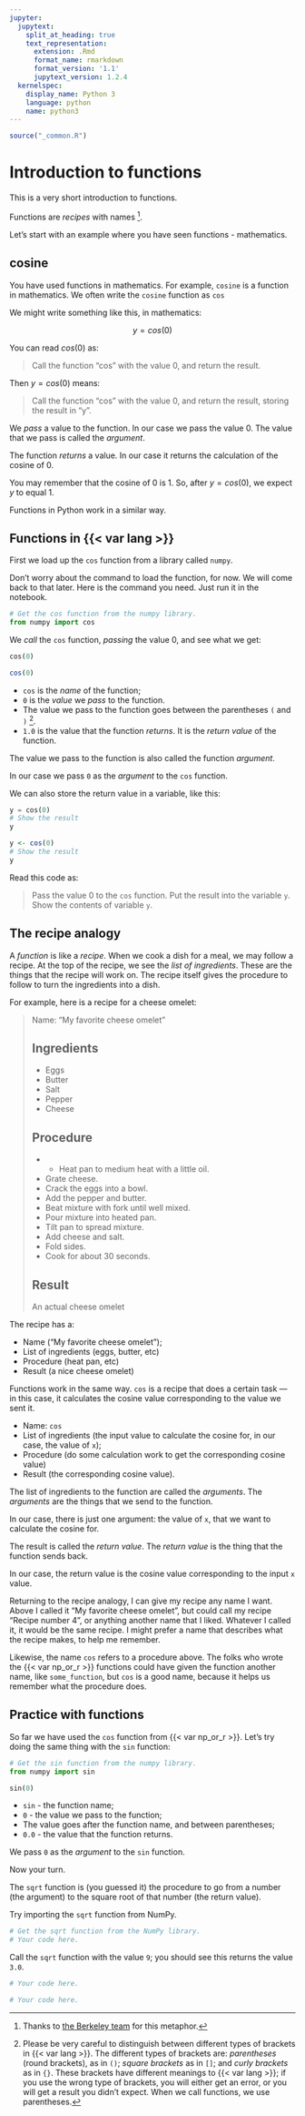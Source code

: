 ```yaml
---
jupyter:
  jupytext:
    split_at_heading: true
    text_representation:
      extension: .Rmd
      format_name: rmarkdown
      format_version: '1.1'
      jupytext_version: 1.2.4
  kernelspec:
    display_name: Python 3
    language: python
    name: python3
---
```


```r
source("_common.R")
```

# Introduction to functions

This is a very short introduction to functions.

Functions are *recipes* with names [^berkeley-thanks].

[^berkeley-thanks]: Thanks to [the Berkeley
  team](https://www.inferentialthinking.com/chapters/08/Functions_and_Tables)
  for this metaphor.


Let's start with an example where you have seen functions - mathematics.

## cosine

You have used functions in mathematics.  For example, `cosine` is a function in
mathematics.  We often write the `cosine` function as `cos`

We might write something like this, in mathematics:

$$
y = cos(0)
$$

You can read $cos(0)$ as:

> Call the function "cos" with the value 0, and return the result.

Then $y = cos(0)$ means:

> Call the function "cos" with the value 0, and return the result, storing the
> result in "y".

We *pass* a value to the function.  In our case we pass the value $0$.  The
value that we pass is called the *argument*.

The function *returns* a value.  In our case it returns the calculation of the
cosine of $0$.

You may remember that the cosine of 0 is 1.  So, after $y = cos(0)$, we expect
$y$ to equal 1.

Functions in Python work in a similar way.

## Functions in {{< var lang >}}

::: python
First we load up the `cos` function from a library called `numpy`.

Don't worry about the command to load the function, for now.  We will come back
to that later.  Here is the command you need. Just run it in the notebook.

```python
# Get the cos function from the numpy library.
from numpy import cos
```
:::

We *call* the `cos` function, *passing* the value 0, and see what we get:

```python
cos(0)
```

```r
cos(0)
```

* `cos` is the *name* of the function;
* `0` is the *value* we *pass* to the function.
* The value we pass to the function goes between the parentheses `(` and `)`
  [^brackets].
* `1.0` is the value that the function *returns*.  It is the *return value* of
  the function.

[^brackets]: Please be very careful to distinguish between different types of
  brackets in {{< var lang >}}.  The different types of brackets
  are: *parentheses* (round brackets), as in `()`; *square brackets* as in
  `[]`; and *curly brackets* as in `{}`.  These brackets have different
  meanings to {{< var lang >}}; if you use the wrong type of brackets, you
  will either get an error, or you will get a result you didn't expect.
  When we call functions, we use parentheses.

The value we pass to the function is also called the function *argument*.

In our case we pass `0` as the *argument* to the `cos` function.

We can also store the return value in a variable, like this:

```python
y = cos(0)
# Show the result
y
```

```r
y <- cos(0)
# Show the result
y
```

Read this code as:

> Pass the value 0 to the `cos` function.  Put the result into the variable
> `y`. Show the contents of variable `y`.

## The recipe analogy

A *function* is like a *recipe*.  When we cook a dish for a meal, we may follow a recipe. At the top of the recipe, we see the *list of ingredients*.  These are the things that the recipe will work on.  The recipe itself gives the procedure to follow to turn the ingredients into a dish.

For example, here is a recipe for a cheese omelet:

> Name: "My favorite cheese omelet"
>
> ## Ingredients
> * Eggs
> * Butter
> * Salt
> * Pepper
> * Cheese
>
> ## Procedure
>
* * Heat pan to medium heat with a little oil.
> * Grate cheese.
> * Crack the eggs into a bowl.
> * Add the pepper and butter.
> * Beat mixture with fork until well mixed.
> * Pour mixture into heated pan.
> * Tilt pan to spread mixture.
> * Add cheese and salt.
> * Fold sides.
> * Cook for about 30 seconds.
>
> ## Result
> An actual cheese omelet

The recipe has a:

* Name ("My favorite cheese omelet");
* List of ingredients (eggs, butter, etc)
* Procedure (heat pan, etc)
* Result (a nice cheese omelet)

Functions work in the same way. `cos`
is a recipe that does a certain task — in this case, it calculates the cosine value corresponding to the value we sent it.

* Name: `cos`
* List of ingredients (the input value to calculate the cosine for, in our
  case, the value of `x`);
* Procedure (do some calculation work to get the corresponding cosine value)
* Result (the corresponding cosine value).

The list of ingredients to the function are called the *arguments*. The *arguments* are the things that we send to the function.

In our case, there is just one argument: the value of `x`, that we want to calculate the cosine for.

The result is called the *return value*. The *return value* is the thing that
the function sends back.

In our case, the return value is the cosine value corresponding to the input
`x` value.

Returning to the recipe analogy, I can give my recipe any name I want.  Above
I called it "My favorite cheese omelet", but could call my recipe "Recipe
number 4", or anything another name that I liked.  Whatever I called it, it
would be the same recipe.  I might prefer a name that describes what the
recipe makes, to help me remember.

Likewise, the name `cos` refers to a procedure above.  The folks who wrote the
{{< var np_or_r >}} functions could have given the function another name, like
`some_function`, but `cos` is a good name, because it helps us remember what
the procedure does.


## Practice with functions

So far we have used the `cos` function from {{< var np_or_r >}}.  Let's try
doing the same thing with the `sin` function:

::: python
```python
# Get the sin function from the numpy library.
from numpy import sin
```
:::

```python
sin(0)
```

* `sin` - the function name;
* `0` - the value we pass to the function;
* The value goes after the function name, and between parentheses;
* `0.0` - the value that the function returns.

We pass `0` as the *argument* to the `sin` function.


Now your turn.

The `sqrt` function is (you guessed it) the procedure to go from a number (the
argument) to the square root of that number (the return value).

::: python
Try importing the `sqrt` function from NumPy.
```python
# Get the sqrt function from the NumPy library.
# Your code here.
```
:::

Call the `sqrt` function with the value `9`; you should see this returns the
value `3.0`.

```python
# Your code here.
```

```r
# Your code here.
```
